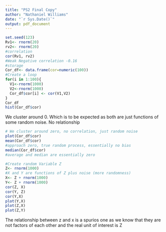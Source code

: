 ---
title: "PS2 Final Copy"
author: "Nathaniel Williams"
date: "`r Sys.Date()`"
output: pdf_document
---

```{r}
set.seed(123)
Rv1<- rnorm(20)
rv2<- rnorm(20)
#correlation
cor(Rv1, rv2)
#Weak Negative correlation -0.16
#storage
Cor_df<- data.frame(cor=numeric(100))
#Create a loop
for(i in 1:100){
  V1<-rnorm(1000)
  V2<-rnorm(1000)
  Cor_df$cor[i] <- cor(V1,V2)
}
Cor_df
hist(Cor_df$cor)
```
We cluster around 0. Which is to be expected as both are just functions of some random noise. No relationship
```{r}
# We cluster around zero, no correlation, just random noise
plot(Cor_df$cor)
mean(Cor_df$cor)
#approach zero, true random process, essentially no bias
median(Cor_df$cor)
#average and median are essentially zero
```

```{r}
#Create random Variable Z
Z<- rnorm(1000)
#X and Y are functions of Z plus noise (more randomness)
X<- Z + rnorm(1000)
Y<- Z + rnorm(1000)
cor(Z, X)
cor(Y, Z)
cor(Y,X)
plot(Y,X)
plot(Z,X)
plot(Z,Y)

```
The relationship between z and x is a spurios one as we know that they are not factors of each other and the real unit of interest is Z
